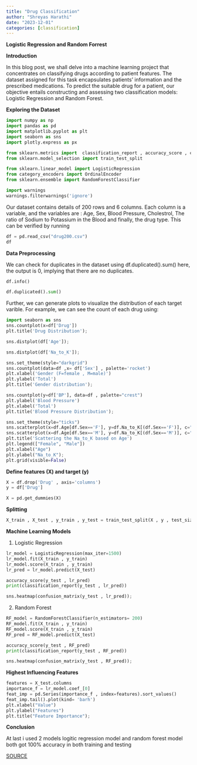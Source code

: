 ```yaml
---
title: "Drug Classification"
author: "Shreyas Harathi"
date: "2023-12-01"
categories: [classification]
---
```

**Logistic Regression and Random Forrest**

**Introduction**

In this blog post, we shall delve into a machine learning project that concentrates on classifying drugs according to patient features. The dataset assigned for this task encapsulates patients' information and the prescribed medications. To predict the suitable drug for a patient, our objective entails constructing and assessing two classification models: Logistic Regression and Random Forest.

**Exploring the Dataset**

```python
import numpy as np
import pandas as pd
import matplotlib.pyplot as plt
import seaborn as sns
import plotly.express as px

from sklearn.metrics import  classification_report , accuracy_score , confusion_matrix
from sklearn.model_selection import train_test_split

from sklearn.linear_model import LogisticRegression
from category_encoders import OrdinalEncoder
from sklearn.ensemble import RandomForestClassifier

import warnings
warnings.filterwarnings('ignore')
```

Our dataset contains details of 200 rows and 6 columns. Each column is a variable, and the variables are : Age, Sex, Blood Pressure, Cholestrol, The ratio of Sodium to Potassium in the Blood and finally, the drug type. This can be verified by running
```python
df = pd.read_csv("drug200.csv")
df

```

**Data Preprocessing**

We can check for duplicates in the dataset using  df.duplicated().sum() here, the output is 0, implying that there are no duplicates.
```python
df.info()
```
```python
df.duplicated().sum()
```
Further, we can generate plots to visualize the distribution of each target varible. For example, we can see the count of each drug using:
```python
import seaborn as sns
sns.countplot(x=df['Drug'])
plt.title('Drug Distribution');
```
```python
sns.distplot(df['Age']);
```
```python
sns.distplot(df['Na_to_K']);
```
```python
sns.set_theme(style="darkgrid")
sns.countplot(data=df ,x= df['Sex'] , palette='rocket')
plt.xlabel('Gender (F=female , M=male)')
plt.ylabel('Total')
plt.title('Gender distribution');
```
```python
sns.countplot(y=df['BP'], data=df , palette="crest")
plt.ylabel('Blood Pressure')
plt.xlabel('Total')
plt.title('Blood Pressure Distribution');
```
```python
sns.set_theme(style="ticks")
sns.scatterplot(x=df.Age[df.Sex=='F'], y=df.Na_to_K[(df.Sex=='F')], c="Red" , )
sns.scatterplot(x=df.Age[df.Sex=='M'], y=df.Na_to_K[(df.Sex=='M')], c="Blue")
plt.title('Scattering the Na_to_K based on Age')
plt.legend(["Female", "Male"])
plt.xlabel("Age")
plt.ylabel("Na_to_K");
plt.grid(visible=False)
```

**Define features (X) and target (y)**

```python
X = df.drop('Drug' , axis='columns')
y = df['Drug']
```

```python
X = pd.get_dummies(X)
```

**Splitting**

```python
X_train , X_test , y_train , y_test = train_test_split(X , y , test_size=0.2 , shuffle= True ,random_state=42)
```
**Machine Learning Models**

1. Logistic Regression
```python
lr_model = LogisticRegression(max_iter=1500)
lr_model.fit(X_train , y_train)
lr_model.score(X_train , y_train)
lr_pred = lr_model.predict(X_test)
```
```python
accuracy_score(y_test , lr_pred)
print(classification_report(y_test , lr_pred))
```

```python
sns.heatmap(confusion_matrix(y_test , lr_pred));
```

2. Random Forest
```python
RF_model = RandomForestClassifier(n_estimators= 200)
RF_model.fit(X_train , y_train)
RF_model.score(X_train , y_train)
RF_pred = RF_model.predict(X_test)
```

```python
accuracy_score(y_test , RF_pred)
print(classification_report(y_test , RF_pred))
```
```python
sns.heatmap(confusion_matrix(y_test , RF_pred));
```
**Highest Influencing Features**

```python
features = X_test.columns
importance_f = lr_model.coef_[0]
feat_imp = pd.Series(importance_f , index=features).sort_values()
feat_imp.tail().plot(kind= 'barh')
plt.xlabel("Value")
plt.ylabel("Features")
plt.title("Feature Importance");
```

**Conclusion**

At last i used 2 models logitic regression model and random forest model both got 100% accuracy in both training and testing

[SOURCE](https://github.com/shreyasharathi/shreyasharathi.github.io/blob/main/posts/Blog3/index.qmd)